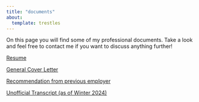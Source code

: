```yaml
---
title: "documents"
about: 
  template: trestles
---
```


On this page you will find some of my professional documents. Take a look and feel free to contact me if you want to discuss anything further!

[Resume](pdf/resumees193ds.pdf)

[General Cover Letter](pdf/General_Cover_Letter_ES193ds.pdf)

[Recommendation from previous employer](pdf/Letter-of-rec-es193ds.pdf)

[Unofficial Transcript (as of Winter 2024)](pdf/Unofficial-Transcript-es193ds)






